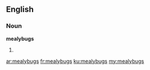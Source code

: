 ==English==

===Noun===
'''mealybugs'''

# {{plural of|mealybug}}

[[ar:mealybugs]]
[[fr:mealybugs]]
[[ku:mealybugs]]
[[my:mealybugs]]